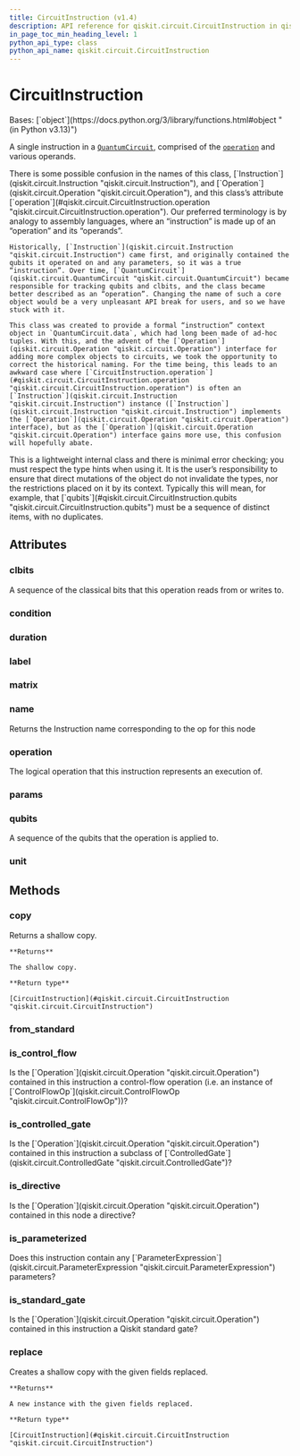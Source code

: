```yaml
---
title: CircuitInstruction (v1.4)
description: API reference for qiskit.circuit.CircuitInstruction in qiskit v1.4
in_page_toc_min_heading_level: 1
python_api_type: class
python_api_name: qiskit.circuit.CircuitInstruction
---
```


# CircuitInstruction

<Class id="qiskit.circuit.CircuitInstruction" isDedicatedPage={true} signature="qiskit.circuit.CircuitInstruction" modifiers="class">
  Bases: [`object`](https://docs.python.org/3/library/functions.html#object "(in Python v3.13)")

  A single instruction in a [`QuantumCircuit`](qiskit.circuit.QuantumCircuit "qiskit.circuit.QuantumCircuit"), comprised of the [`operation`](#qiskit.circuit.CircuitInstruction.operation "qiskit.circuit.CircuitInstruction.operation") and various operands.

  <Admonition title="Note" type="note">
    There is some possible confusion in the names of this class, [`Instruction`](qiskit.circuit.Instruction "qiskit.circuit.Instruction"), and [`Operation`](qiskit.circuit.Operation "qiskit.circuit.Operation"), and this class’s attribute [`operation`](#qiskit.circuit.CircuitInstruction.operation "qiskit.circuit.CircuitInstruction.operation"). Our preferred terminology is by analogy to assembly languages, where an “instruction” is made up of an “operation” and its “operands”.

    Historically, [`Instruction`](qiskit.circuit.Instruction "qiskit.circuit.Instruction") came first, and originally contained the qubits it operated on and any parameters, so it was a true “instruction”. Over time, [`QuantumCircuit`](qiskit.circuit.QuantumCircuit "qiskit.circuit.QuantumCircuit") became responsible for tracking qubits and clbits, and the class became better described as an “operation”. Changing the name of such a core object would be a very unpleasant API break for users, and so we have stuck with it.

    This class was created to provide a formal “instruction” context object in `QuantumCircuit.data`, which had long been made of ad-hoc tuples. With this, and the advent of the [`Operation`](qiskit.circuit.Operation "qiskit.circuit.Operation") interface for adding more complex objects to circuits, we took the opportunity to correct the historical naming. For the time being, this leads to an awkward case where [`CircuitInstruction.operation`](#qiskit.circuit.CircuitInstruction.operation "qiskit.circuit.CircuitInstruction.operation") is often an [`Instruction`](qiskit.circuit.Instruction "qiskit.circuit.Instruction") instance ([`Instruction`](qiskit.circuit.Instruction "qiskit.circuit.Instruction") implements the [`Operation`](qiskit.circuit.Operation "qiskit.circuit.Operation") interface), but as the [`Operation`](qiskit.circuit.Operation "qiskit.circuit.Operation") interface gains more use, this confusion will hopefully abate.
  </Admonition>

  <Admonition title="Warning" type="caution">
    This is a lightweight internal class and there is minimal error checking; you must respect the type hints when using it. It is the user’s responsibility to ensure that direct mutations of the object do not invalidate the types, nor the restrictions placed on it by its context. Typically this will mean, for example, that [`qubits`](#qiskit.circuit.CircuitInstruction.qubits "qiskit.circuit.CircuitInstruction.qubits") must be a sequence of distinct items, with no duplicates.
  </Admonition>

  ## Attributes

  ### clbits

  <Attribute id="qiskit.circuit.CircuitInstruction.clbits">
    A sequence of the classical bits that this operation reads from or writes to.
  </Attribute>

  ### condition

  <Attribute id="qiskit.circuit.CircuitInstruction.condition" />

  ### duration

  <Attribute id="qiskit.circuit.CircuitInstruction.duration" />

  ### label

  <Attribute id="qiskit.circuit.CircuitInstruction.label" />

  ### matrix

  <Attribute id="qiskit.circuit.CircuitInstruction.matrix" />

  ### name

  <Attribute id="qiskit.circuit.CircuitInstruction.name">
    Returns the Instruction name corresponding to the op for this node
  </Attribute>

  ### operation

  <Attribute id="qiskit.circuit.CircuitInstruction.operation">
    The logical operation that this instruction represents an execution of.
  </Attribute>

  ### params

  <Attribute id="qiskit.circuit.CircuitInstruction.params" />

  ### qubits

  <Attribute id="qiskit.circuit.CircuitInstruction.qubits">
    A sequence of the qubits that the operation is applied to.
  </Attribute>

  ### unit

  <Attribute id="qiskit.circuit.CircuitInstruction.unit" />

  ## Methods

  ### copy

  <Function id="qiskit.circuit.CircuitInstruction.copy" signature="copy()">
    Returns a shallow copy.

    **Returns**

    The shallow copy.

    **Return type**

    [CircuitInstruction](#qiskit.circuit.CircuitInstruction "qiskit.circuit.CircuitInstruction")
  </Function>

  ### from\_standard

  <Function id="qiskit.circuit.CircuitInstruction.from_standard" signature="from_standard(standard, qubits, params, label=None)" modifiers="static" />

  ### is\_control\_flow

  <Function id="qiskit.circuit.CircuitInstruction.is_control_flow" signature="is_control_flow()">
    Is the [`Operation`](qiskit.circuit.Operation "qiskit.circuit.Operation") contained in this instruction a control-flow operation (i.e. an instance of [`ControlFlowOp`](qiskit.circuit.ControlFlowOp "qiskit.circuit.ControlFlowOp"))?
  </Function>

  ### is\_controlled\_gate

  <Function id="qiskit.circuit.CircuitInstruction.is_controlled_gate" signature="is_controlled_gate()">
    Is the [`Operation`](qiskit.circuit.Operation "qiskit.circuit.Operation") contained in this instruction a subclass of [`ControlledGate`](qiskit.circuit.ControlledGate "qiskit.circuit.ControlledGate")?
  </Function>

  ### is\_directive

  <Function id="qiskit.circuit.CircuitInstruction.is_directive" signature="is_directive()">
    Is the [`Operation`](qiskit.circuit.Operation "qiskit.circuit.Operation") contained in this node a directive?
  </Function>

  ### is\_parameterized

  <Function id="qiskit.circuit.CircuitInstruction.is_parameterized" signature="is_parameterized()">
    Does this instruction contain any [`ParameterExpression`](qiskit.circuit.ParameterExpression "qiskit.circuit.ParameterExpression") parameters?
  </Function>

  ### is\_standard\_gate

  <Function id="qiskit.circuit.CircuitInstruction.is_standard_gate" signature="is_standard_gate()">
    Is the [`Operation`](qiskit.circuit.Operation "qiskit.circuit.Operation") contained in this instruction a Qiskit standard gate?
  </Function>

  ### replace

  <Function id="qiskit.circuit.CircuitInstruction.replace" signature="replace(operation=None, qubits=None, clbits=None, params=None)">
    Creates a shallow copy with the given fields replaced.

    **Returns**

    A new instance with the given fields replaced.

    **Return type**

    [CircuitInstruction](#qiskit.circuit.CircuitInstruction "qiskit.circuit.CircuitInstruction")
  </Function>
</Class>

